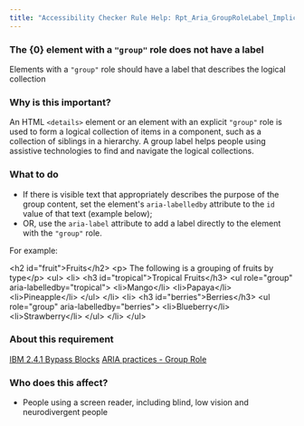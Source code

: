 ```yaml
---
title: "Accessibility Checker Rule Help: Rpt_Aria_GroupRoleLabel_Implicit"
---
```


<div className="toolHelp">
<Row>
<Column colLg={16} colMd={8} colSm={4} className="toolHead">

### The {0} element with a `"group"` role does not have a label

<div id="locLevel"></div>

Elements with a `"group"` role should have a label that describes the logical collection

</Column>
</Row>
<Row>
<Column colLg={11} colMd={5} colSm={4} className="toolMain">

### Why is this important?

An HTML `<details>` element or an element with an explicit `"group"` role is used to form a logical collection of items in a component, such as a collection of siblings in a hierarchy. A group label helps people using assistive technologies to find and navigate the logical collections.

<div id="locSnippet"></div>

### What to do

* If there is visible text that appropriately describes the purpose of the group content, set the element's `aria-labelledby` attribute to the `id` value of that text (example below);
* OR, use the `aria-label` attribute to add a label directly to the element with the `"group"` role.

For example:

<CodeSnippet type="multi" light={true}> &lt;h2 id="fruit"&gt;Fruits&lt;/h2&gt;
       &lt;p&gt; The following is a grouping of fruits by type&lt;/p&gt;
       &lt;ul&gt;
          &lt;li&gt; &lt;h3 id="tropical"&gt;Tropical Fruits&lt;/h3&gt;
             &lt;ul role="group" aria-labelledby="tropical"&gt;
                &lt;li&gt;Mango&lt;/li&gt;
                &lt;li&gt;Papaya&lt;/li&gt;
                &lt;li&gt;Pineapple&lt;/li&gt;
             &lt;/ul&gt;
         &lt;/li&gt;
         &lt;li&gt; &lt;h3 id="berries"&gt;Berries&lt;/h3&gt;
            &lt;ul role="group" aria-labelledby="berries"&gt;
               &lt;li&gt;Blueberry&lt;/li&gt;
               &lt;li&gt;Strawberry&lt;/li&gt;
            &lt;/ul&gt;
         &lt;/li&gt;
       &lt;/ul&gt;</CodeSnippet>

</Column>
<Column colLg={5} colMd={3} colSm={4} className="toolLeft">

### About this requirement

[IBM 2.4.1 Bypass Blocks](https://www.ibm.com/able/requirements/requirements/#2_4_1)
[ARIA practices - Group Role](https://w3c.github.io/aria-practices/#group)

### Who does this affect?

* People using a screen reader, including blind, low vision and neurodivergent people

</Column>
</Row>
</div>

